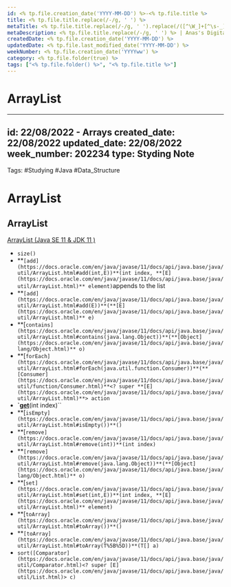 ```yaml
---
id: <% tp.file.creation_date('YYYY-MM-DD') %>-<% tp.file.title %>
title: <% tp.file.title.replace(/-/g, ' ') %>
metaTitle: <% tp.file.title.replace(/-/g, ' ').replace(/([^\W_]+[^\s-_]+]*) */g, function (txt) {return txt.charAt(0).toUpperCase() + txt.substr(1).toLowerCase();}) %> | Anas's Digital Garden
metaDescription: <% tp.file.title.replace(/-/g, ' ') %> | Anas's Digital Garden
createdDate: <% tp.file.creation_date('YYYY-MM-DD') %>
updatedDate: <% tp.file.last_modified_date('YYYY-MM-DD') %>
weekNumber: <% tp.file.creation_date('YYYYww') %>
category: <% tp.file.folder(true) %>
tags: ["<% tp.file.folder() %>", "<% tp.file.title %>"]
---
```

# ArrayList

---
id: 22/08/2022 - Arrays
created_date: 22/08/2022
updated_date: 22/08/2022
week_number: 202234
type: Styding Note
---
Tags: #Studying #Java #Data_Structure
# ArrayList

## ArrayList<E>

[ArrayList (Java SE 11 & JDK 11 )](https://docs.oracle.com/en/java/javase/11/docs/api/java.base/java/util/ArrayList.html)

- `size()`
- **`[add](https://docs.oracle.com/en/java/javase/11/docs/api/java.base/java/util/ArrayList.html#add(int,E))**(int index, **[E](https://docs.oracle.com/en/java/javase/11/docs/api/java.base/java/util/ArrayList.html)** element)`appends to the list
- **`[add](https://docs.oracle.com/en/java/javase/11/docs/api/java.base/java/util/ArrayList.html#add(E))**(**[E](https://docs.oracle.com/en/java/javase/11/docs/api/java.base/java/util/ArrayList.html)** e)`
- **[`contains](https://docs.oracle.com/en/java/javase/11/docs/api/java.base/java/util/ArrayList.html#contains(java.lang.Object))**(**[Object](https://docs.oracle.com/en/java/javase/11/docs/api/java.base/java/lang/Object.html)** o)`
- **[`forEach](https://docs.oracle.com/en/java/javase/11/docs/api/java.base/java/util/ArrayList.html#forEach(java.util.function.Consumer))**(**[Consumer](https://docs.oracle.com/en/java/javase/11/docs/api/java.base/java/util/function/Consumer.html)**<? super **[E](https://docs.oracle.com/en/java/javase/11/docs/api/java.base/java/util/ArrayList.html)**> action`
- **`[get](https://docs.oracle.com/en/java/javase/11/docs/api/java.base/java/util/ArrayList.html#get(int))**(int index)``
- **[`isEmpty](https://docs.oracle.com/en/java/javase/11/docs/api/java.base/java/util/ArrayList.html#isEmpty())**()`
- **[`remove](https://docs.oracle.com/en/java/javase/11/docs/api/java.base/java/util/ArrayList.html#remove(int))**(int index)`
- **`[remove](https://docs.oracle.com/en/java/javase/11/docs/api/java.base/java/util/ArrayList.html#remove(java.lang.Object))**(**[Object](https://docs.oracle.com/en/java/javase/11/docs/api/java.base/java/lang/Object.html)** o)`
- **[`set](https://docs.oracle.com/en/java/javase/11/docs/api/java.base/java/util/ArrayList.html#set(int,E))**(int index, **[E](https://docs.oracle.com/en/java/javase/11/docs/api/java.base/java/util/ArrayList.html)** element)`
- **[`toArray](https://docs.oracle.com/en/java/javase/11/docs/api/java.base/java/util/ArrayList.html#toArray())**()`
- **`[toArray](https://docs.oracle.com/en/java/javase/11/docs/api/java.base/java/util/ArrayList.html#toArray(T%5B%5D))**(T[] a)`
- `sort([Comparator](https://docs.oracle.com/en/java/javase/11/docs/api/java.base/java/util/Comparator.html)<? super [E](https://docs.oracle.com/en/java/javase/11/docs/api/java.base/java/util/List.html)> c)`
